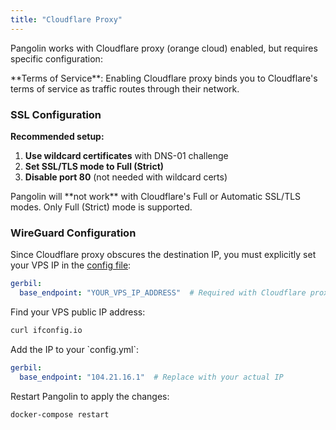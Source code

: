 ```yaml
---
title: "Cloudflare Proxy"
---
```


Pangolin works with Cloudflare proxy (orange cloud) enabled, but requires specific configuration:

<Warning>
**Terms of Service**: Enabling Cloudflare proxy binds you to Cloudflare's terms of service as traffic routes through their network.
</Warning>

### SSL Configuration

**Recommended setup:**
1. **Use wildcard certificates** with DNS-01 challenge
2. **Set SSL/TLS mode to Full (Strict)**
3. **Disable port 80** (not needed with wildcard certs)

<Info>
Pangolin will **not work** with Cloudflare's Full or Automatic SSL/TLS modes. Only Full (Strict) mode is supported.
</Info>

### WireGuard Configuration

Since Cloudflare proxy obscures the destination IP, you must explicitly set your VPS IP in the [config file](/self-host/advanced/config-file):

```yaml
gerbil:
  base_endpoint: "YOUR_VPS_IP_ADDRESS"  # Required with Cloudflare proxy
```

<Steps>
<Step title="Get your VPS IP">
  Find your VPS public IP address:
  
  ```bash
  curl ifconfig.io
  ```
</Step>

<Step title="Update configuration">
  Add the IP to your `config.yml`:
  
  ```yaml
  gerbil:
    base_endpoint: "104.21.16.1"  # Replace with your actual IP
  ```
</Step>

<Step title="Restart services">
  Restart Pangolin to apply the changes:
  
  ```bash
  docker-compose restart
  ```
</Step>
</Steps>
